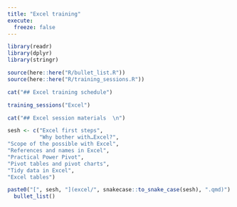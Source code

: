 ---
title: "Excel training"
execute: 
  freeze: false
---

```{r}
library(readr)
library(dplyr)
library(stringr)

source(here::here("R/bullet_list.R"))
source(here::here("R/training_sessions.R"))

cat("## Excel training schedule")
```

```{r}
training_sessions("Excel") 
```

```{r}
cat("## Excel session materials  \n")

sesh <- c("Excel first steps", 
          "Why bother with…Excel?",
"Scope of the possible with Excel", 
"References and names in Excel",
"Practical Power Pivot",
"Pivot tables and pivot charts",
"Tidy data in Excel",
"Excel tables") 

paste0("[", sesh, "](excel/", snakecase::to_snake_case(sesh), ".qmd)") |>
  bullet_list()
  

```


